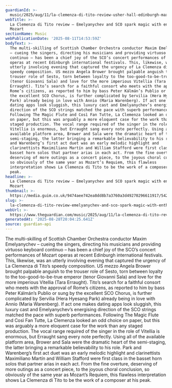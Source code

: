 ```yaml
---
guardianId: >-
  music/2025/aug/11/la-clemenza-di-tito-review-usher-hall-edinburgh-maxim-melyanychev-scottish-chamber-orchestra-mozart
webTitle: >-
  La Clemenza di Tito review – Emelyanychev and SCO spark magic with enthralling
  Mozart
sectionName: Music
webPublicationDate: '2025-08-11T14:53:59Z'
bodyText: >-
  The multi-skilling of Scottish Chamber Orchestra conductor Maxim Emelyanychev
  – cueing the singers, directing his musicians and providing virtuoso keyboard
  continuo – has been a chief joy of the SCO’s concert performances of Mozart
  operas at recent Edinburgh international festivals. This, likewise, was an
  utterly involving evening that captured the urgency of La Clemenza di Tito’s
  speedy composition. US mezzo Angela Brower brought palpable anguish to the
  trouser role of Sesto, torn between loyalty to the too-good-to-be-true emperor
  (tenor Giovanni Sala) and love for the more imperious Vitellia (Tara
  Erraught). Tito’s search for a faithful consort who meets with the approval of
  Rome’s citizens, as reported to him by bass Peter Kálmán’s Publio or sung by
  the excellent SCO Chorus, is further complicated by Servilia (Hera Hyesang
  Park) already being in love with Annio (Maria Warenberg). If act one makes
  dating apps look sluggish, this luxury cast and Emelyanychev’s energising
  direction of the SCO strings matched the pace with superb performances.
  Following The Magic Flute and Così Fan Tutte, La Clemenza looked an odd choice
  on paper, but this was arguably a more eloquent case for the work than any
  staged production. The vocal range required of the singer in the role of
  Vitellia is enormous, but Erraught sang every note perfectly. Using all of the
  available platform area, Brower and Sala were the dramatic heart of the
  semi-staging, the latter bringing a remarkable believability to his role. Park
  and Warenberg’s first act duet was an early melodic highlight and
  clarinettists Maximiliano Martín and William Stafford were first class in the
  basset horn solos that partner arias in each act. From the fine overture,
  deserving of more outings as a concert piece, to the joyous choral conclusion,
  so obviously of the same year as Mozart’s Requiem, this flawless
  interpretation shows La Clemenza di Tito to be the work of a composer at his
  peak.
headline: >-
  La Clemenza di Tito review – Emelyanychev and SCO spark magic with enthralling
  Mozart
thumbnail: >-
  https://media.guim.co.uk/9474aee742ea8dd8b7a3760a3d49270296611917/542_0_5417_4334/500.jpg
slug: >-
  la-clemenza-di-tito-review-emelyanychev-and-sco-spark-magic-with-enthralling-mozart
webUrl: >-
  https://www.theguardian.com/music/2025/aug/11/la-clemenza-di-tito-review-usher-hall-edinburgh-maxim-melyanychev-scottish-chamber-orchestra-mozart
generatedAt: '2025-08-28T20:04:25.641Z'
source: guardian-api
---
```

The multi-skilling of Scottish Chamber Orchestra conductor Maxim Emelyanychev – cueing the singers, directing his musicians and providing virtuoso keyboard continuo – has been a chief joy of the SCO’s concert performances of Mozart operas at recent Edinburgh international festivals. This, likewise, was an utterly involving evening that captured the urgency of La Clemenza di Tito’s speedy composition. US mezzo Angela Brower brought palpable anguish to the trouser role of Sesto, torn between loyalty to the too-good-to-be-true emperor (tenor Giovanni Sala) and love for the more imperious Vitellia (Tara Erraught). Tito’s search for a faithful consort who meets with the approval of Rome’s citizens, as reported to him by bass Peter Kálmán’s Publio or sung by the excellent SCO Chorus, is further complicated by Servilia (Hera Hyesang Park) already being in love with Annio (Maria Warenberg). If act one makes dating apps look sluggish, this luxury cast and Emelyanychev’s energising direction of the SCO strings matched the pace with superb performances. Following The Magic Flute and Così Fan Tutte, La Clemenza looked an odd choice on paper, but this was arguably a more eloquent case for the work than any staged production. The vocal range required of the singer in the role of Vitellia is enormous, but Erraught sang every note perfectly. Using all of the available platform area, Brower and Sala were the dramatic heart of the semi-staging, the latter bringing a remarkable believability to his role. Park and Warenberg’s first act duet was an early melodic highlight and clarinettists Maximiliano Martín and William Stafford were first class in the basset horn solos that partner arias in each act. From the fine overture, deserving of more outings as a concert piece, to the joyous choral conclusion, so obviously of the same year as Mozart’s Requiem, this flawless interpretation shows La Clemenza di Tito to be the work of a composer at his peak.
